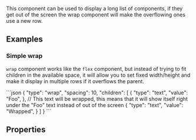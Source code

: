 
This component can be used to display a long list of components, if they get out of the screen the wrap component will make the overflowing ones use a new row.

## Examples

### Simple wrap
`wrap` component works like the `flex` component, but instead of trying to fit children in the available space, it will allow you to set fixed width/height and make it display in multiple rows if it overflows the parent.

<CodeBlock>
```json
{
    "type": "wrap",
    "spacing": 10,
    "children": [
        {
            "type": "text",
            "value": "Foo",
        },
        // This text will be wrapped, this means that it will show itself right under the "Foo" text instead of out of the screen
        {
            "type": "text",
            "value": "Wrapped",
        }
    ]
}
```
</CodeBlock>

## Properties
<PropertyTable schema={schema}/>
